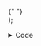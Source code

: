 
  <div style={{ width: "75%", margin: "auto", paddingBottom: "1em" }}>
    <p></p>
    <SliderXSelector
      optionCount={6}
      colors={["#87CEEB"]}
      labels={["Budapest", "Győr", "Bratislava", "Brno", "Prague", "Berlin"]}
      className={"sliderXExample2"}
      animationTime={250}
      defaultOptionIndex={0}
      options={
        EnumSliderXOptions.DisableCenteredOptions |
        EnumSliderXOptions.ClickableLabels
      }
    >
      {" "}
    </SliderXSelector>
  </div>
);

<SliderXExample2></SliderXExample2>
<details className={"codeExampleDetails"}>
  <summary>Code</summary>
  <div>
    <Tabs>
      <TabItem value="jsx" label="JavaScript">
        <CodeBlock language={"jsx"}>{`<SliderXSelector
      optionCount={6}
      colors={["#87CEEB"]}
      labels={["Budapest", "Győr", "Bratislava", "Brno", "Prague", "Berlin"]}
      className={"sliderXExample2"}
      animationTime={250}
      defaultOptionIndex={0}
      options={
        EnumSliderXOptions.DisableCenteredOptions |
        EnumSliderXOptions.ClickableLabels
      }
    >
    </SliderXSelector>`}</CodeBlock>
      </TabItem>
      <TabItem value="css" label="CSS">
          <CodeBlock language={"css"}>{
`.sliderXExample2 {
  --sliderX-track-height: 1.5em;
  --sliderX-thumb-height: 1.5em;
  --sliderX-thumb-width: 2em;
  --sliderX-thumb-color: magenta;
  --sliderX-thumb-border-radius: 0.5em;
  --sliderX-track-border-radius: 0.5em;
}
.sliderXExample2 .sliderXExample2-labels {
  position: relative;
  width: 120%;
  left: -10%;
}
.sliderXExample2-labels .sliderXExample2-label {
  color: whitesmoke;
  text-decoration: underline 0.5px;
}
`}</CodeBlock>

</TabItem>
</Tabs>

  </div>
</details>
